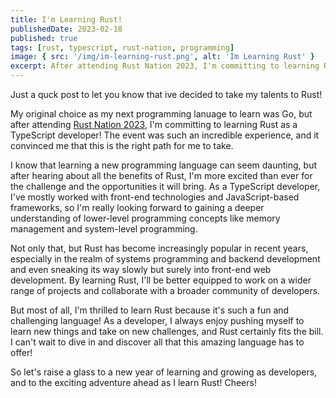 ```yaml
---
title: I'm Learning Rust!
publishedDate: 2023-02-18
published: true
tags: [rust, typescript, rust-nation, programming]
image: { src: '/img/im-learning-rust.png', alt: 'Im Learning Rust' }
excerpt: After attending Rust Nation 2023, I'm committing to learning Rust as a TypeScript developer! The event was such an incredible experience, and it convinced me that this is the right path for me to take.
---
```


Just a quck post to let you know that ive decided to take my talents to Rust!

My original choice as my next programming lanuage to learn was Go, but after attending [Rust Nation 2023]('https://www.youtube.com/@rustnationuk'), I'm committing to learning Rust as a TypeScript developer! The event was such an incredible experience, and it convinced me that this is the right path for me to take.

I know that learning a new programming language can seem daunting, but after hearing about all the benefits of Rust, I'm more excited than ever for the challenge and the opportunities it will bring. As a TypeScript developer, I've mostly worked with front-end technologies and JavaScript-based frameworks, so I'm really looking forward to gaining a deeper understanding of lower-level programming concepts like memory management and system-level programming.

Not only that, but Rust has become increasingly popular in recent years, especially in the realm of systems programming and backend development and even sneaking its way slowly but surely into front-end web development. By learning Rust, I'll be better equipped to work on a wider range of projects and collaborate with a broader community of developers.

But most of all, I'm thrilled to learn Rust because it's such a fun and challenging language! As a developer, I always enjoy pushing myself to learn new things and take on new challenges, and Rust certainly fits the bill. I can't wait to dive in and discover all that this amazing language has to offer!

So let's raise a glass to a new year of learning and growing as developers, and to the exciting adventure ahead as I learn Rust! Cheers!
